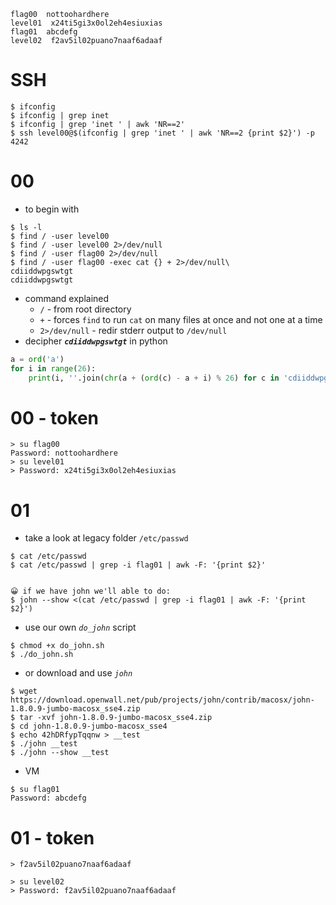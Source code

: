 ```b
flag00  nottoohardhere 
level01  x24ti5gi3x0ol2eh4esiuxias
flag01  abcdefg
level02  f2av5il02puano7naaf6adaaf
```


# SSH

```b
$ ifconfig
$ ifconfig | grep inet
$ ifconfig | grep 'inet ' | awk 'NR==2'
$ ssh level00@$(ifconfig | grep 'inet ' | awk 'NR==2 {print $2}') -p 4242
```

# 00

- to begin with

```b
$ ls -l
$ find / -user level00 
$ find / -user level00 2>/dev/null
$ find / -user flag00 2>/dev/null
$ find / -user flag00 -exec cat {} + 2>/dev/null\
cdiiddwpgswtgt
cdiiddwpgswtgt
```

- command explained
    - `/` - from root directory
    - `+` - forces `find` to run `cat` on many files at once and not one at a time
    - `2>/dev/null` - redir stderr output to `/dev/null`
- decipher ___`cdiiddwpgswtgt`___ in python

```py
a = ord('a')
for i in range(26):
    print(i, ''.join(chr(a + (ord(c) - a + i) % 26) for c in 'cdiiddwpgswtgt'))
```

# 00 - token

```b
> su flag00
Password: nottoohardhere
> su level01
> Password: x24ti5gi3x0ol2eh4esiuxias
```


# 01

- take a look at legacy folder `/etc/passwd`

```b
$ cat /etc/passwd
$ cat /etc/passwd | grep -i flag01 | awk -F: '{print $2}'


😀 if we have john we'll able to do:
$ john --show <(cat /etc/passwd | grep -i flag01 | awk -F: '{print $2}')
```

- use our own _`do_john`_ script

```b
$ chmod +x do_john.sh
$ ./do_john.sh
```

- or download and use _`john`_

```b
$ wget https://download.openwall.net/pub/projects/john/contrib/macosx/john-1.8.0.9-jumbo-macosx_sse4.zip
$ tar -xvf john-1.8.0.9-jumbo-macosx_sse4.zip
$ cd john-1.8.0.9-jumbo-macosx_sse4
$ echo 42hDRfypTqqnw > __test
$ ./john __test
$ ./john --show __test
```

- VM

```b
$ su flag01
Password: abcdefg
```

# 01 - token

```b
> f2av5il02puano7naaf6adaaf
```
```b
> su level02
> Password: f2av5il02puano7naaf6adaaf
```

